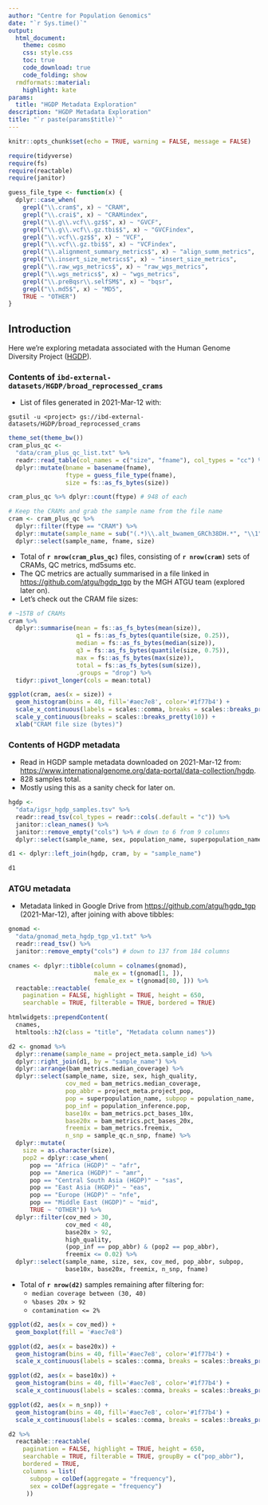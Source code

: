 ```yaml
---
author: "Centre for Population Genomics"
date: "`r Sys.time()`"
output:
  html_document:
    theme: cosmo
    css: style.css
    toc: true
    code_download: true
    code_folding: show
  rmdformats::material:
    highlight: kate
params:
  title: "HGDP Metadata Exploration"
description: "HGDP Metadata Exploration"
title: "`r paste(params$title)`"
---
```


```r
knitr::opts_chunk$set(echo = TRUE, warning = FALSE, message = FALSE)
```

```r
require(tidyverse)
require(fs)
require(reactable)
require(janitor)
```

```r
guess_file_type <- function(x) {
  dplyr::case_when(
    grepl("\\.cram$", x) ~ "CRAM",
    grepl("\\.crai$", x) ~ "CRAMindex",
    grepl("\\.g\\.vcf\\.gz$$", x) ~ "GVCF",
    grepl("\\.g\\.vcf\\.gz.tbi$$", x) ~ "GVCFindex",
    grepl("\\.vcf\\.gz$$", x) ~ "VCF",
    grepl("\\.vcf\\.gz.tbi$$", x) ~ "VCFindex",
    grepl("\\.alignment_summary_metrics$", x) ~ "align_summ_metrics",
    grepl("\\.insert_size_metrics$", x) ~ "insert_size_metrics",
    grepl("\\.raw_wgs_metrics$", x) ~ "raw_wgs_metrics",
    grepl("\\.wgs_metrics$", x) ~ "wgs_metrics",
    grepl("\\.preBqsr\\.selfSM$", x) ~ "bqsr",
    grepl("\\.md5$", x) ~ "MD5",
    TRUE ~ "OTHER")
}
```


## Introduction

Here we're exploring metadata associated with the
Human Genome Diversity Project
([HGDP](https://www.internationalgenome.org/data-portal/data-collection/hgdp)).


### Contents of `ibd-external-datasets/HGDP/broad_reprocessed_crams`

- List of files generated in 2021-Mar-12 with:

```text
gsutil -u <project> gs://ibd-external-datasets/HGDP/broad_reprocessed_crams
```

```r
theme_set(theme_bw())
cram_plus_qc <-
  "data/cram_plus_qc_list.txt" %>%
  readr::read_table(col_names = c("size", "fname"), col_types = "cc") %>%
  dplyr::mutate(bname = basename(fname),
                ftype = guess_file_type(fname),
                size = fs::as_fs_bytes(size))

cram_plus_qc %>% dplyr::count(ftype) # 948 of each

# Keep the CRAMs and grab the sample name from the file name
cram <- cram_plus_qc %>%
  dplyr::filter(ftype == "CRAM") %>%
  dplyr::mutate(sample_name = sub("(.*)\\.alt_bwamem_GRCh38DH.*", "\\1", bname)) %>%
  dplyr::select(sample_name, fname, size)
```

- Total of **`r nrow(cram_plus_qc)`** files, consisting of **`r nrow(cram)`**
  sets of CRAMs, QC metrics, md5sums etc.
- The QC metrics are actually summarised in a file linked in
  <https://github.com/atgu/hgdp_tgp> by the MGH ATGU team (explored later on).
- Let's check out the CRAM file sizes:

```r
# ~15TB of CRAMs
cram %>%
  dplyr::summarise(mean = fs::as_fs_bytes(mean(size)),
                   q1 = fs::as_fs_bytes(quantile(size, 0.25)),
                   median = fs::as_fs_bytes(median(size)),
                   q3 = fs::as_fs_bytes(quantile(size, 0.75)),
                   max = fs::as_fs_bytes(max(size)),
                   total = fs::as_fs_bytes(sum(size)),
                   .groups = "drop") %>%
  tidyr::pivot_longer(cols = mean:total)

ggplot(cram, aes(x = size)) +
  geom_histogram(bins = 40, fill='#aec7e8', color='#1f77b4') +
  scale_x_continuous(labels = scales::comma, breaks = scales::breaks_pretty(10)) +
  scale_y_continuous(breaks = scales::breaks_pretty(10)) +
  xlab("CRAM file size (bytes)")
```

### Contents of HGDP metadata

- Read in HGDP sample metadata downloaded on 2021-Mar-12 from:
  <https://www.internationalgenome.org/data-portal/data-collection/hgdp>.
- 828 samples total.
- Mostly using this as a sanity check for later on.

```r
hgdp <-
  "data/igsr_hgdp_samples.tsv" %>%
  readr::read_tsv(col_types = readr::cols(.default = "c")) %>%
  janitor::clean_names() %>%
  janitor::remove_empty("cols") %>% # down to 6 from 9 columns
  dplyr::select(sample_name, sex, population_name, superpopulation_name)

d1 <- dplyr::left_join(hgdp, cram, by = "sample_name")

d1
```

### ATGU metadata

- Metadata linked in Google Drive from <https://github.com/atgu/hgdp_tgp>
  (2021-Mar-12), after joining with above tibbles:

```r
gnomad <-
  "data/gnomad_meta_hgdp_tgp_v1.txt" %>%
  readr::read_tsv() %>%
  janitor::remove_empty("cols") # down to 137 from 184 columns

cnames <- dplyr::tibble(column = colnames(gnomad),
                        male_ex = t(gnomad[1, ]),
                        female_ex = t(gnomad[80, ])) %>%
  reactable::reactable(
    pagination = FALSE, highlight = TRUE, height = 650,
    searchable = TRUE, filterable = TRUE, bordered = TRUE)

htmlwidgets::prependContent(
  cnames,
  htmltools::h2(class = "title", "Metadata column names"))

d2 <- gnomad %>%
  dplyr::rename(sample_name = project_meta.sample_id) %>%
  dplyr::right_join(d1, by = "sample_name") %>%
  dplyr::arrange(bam_metrics.median_coverage) %>%
  dplyr::select(sample_name, size, sex, high_quality,
                cov_med = bam_metrics.median_coverage,
                pop_abbr = project_meta.project_pop,
                pop = superpopulation_name, subpop = population_name,
                pop_inf = population_inference.pop,
                base10x = bam_metrics.pct_bases_10x,
                base20x = bam_metrics.pct_bases_20x,
                freemix = bam_metrics.freemix,
                n_snp = sample_qc.n_snp, fname) %>%
  dplyr::mutate(
    size = as.character(size),
    pop2 = dplyr::case_when(
      pop == "Africa (HGDP)" ~ "afr",
      pop == "America (HGDP)" ~ "amr",
      pop == "Central South Asia (HGDP)" ~ "sas",
      pop == "East Asia (HGDP)" ~ "eas",
      pop == "Europe (HGDP)" ~ "nfe",
      pop == "Middle East (HGDP)" ~ "mid",
      TRUE ~ "OTHER")) %>%
  dplyr::filter(cov_med > 30,
                cov_med < 40,
                base20x > 92,
                high_quality,
                (pop_inf == pop_abbr) & (pop2 == pop_abbr),
                freemix <= 0.02) %>%
  dplyr::select(sample_name, size, sex, cov_med, pop_abbr, subpop,
                base10x, base20x, freemix, n_snp, fname)
```

- Total of **`r nrow(d2)`** samples remaining after filtering for:
  - `median coverage between (30, 40)`
  - `%bases 20x > 92`
  - `contamination <= 2%`

```r
ggplot(d2, aes(x = cov_med)) +
  geom_boxplot(fill = '#aec7e8')

ggplot(d2, aes(x = base20x)) +
  geom_histogram(bins = 40, fill='#aec7e8', color='#1f77b4') +
  scale_x_continuous(labels = scales::comma, breaks = scales::breaks_pretty(10))

ggplot(d2, aes(x = base10x)) +
  geom_histogram(bins = 40, fill='#aec7e8', color='#1f77b4') +
  scale_x_continuous(labels = scales::comma, breaks = scales::breaks_pretty(10))

ggplot(d2, aes(x = n_snp)) +
  geom_histogram(bins = 40, fill='#aec7e8', color='#1f77b4') +
  scale_x_continuous(labels = scales::comma, breaks = scales::breaks_pretty(10))
```


```r
d2 %>%
  reactable::reactable(
    pagination = FALSE, highlight = TRUE, height = 650,
    searchable = TRUE, filterable = TRUE, groupBy = c("pop_abbr"),
    bordered = TRUE,
    columns = list(
      subpop = colDef(aggregate = "frequency"),
      sex = colDef(aggregate = "frequency")
     ))
```
